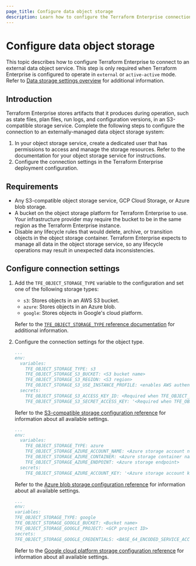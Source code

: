 ```yaml
---
page_title: Configure data object storage
description: Learn how to configure the Terraform Enterprise connection to an S3-compatible data storage service.  
---
```


# Configure data object storage

This topic describes how to configure Terraform Enterprise to connect to an external data object service. This step is only required when Terraform Enterprise is configured to operate in `external` or `active-active` mode. Refer to [Data storage settings overview](/terraform/enterprise/deploy/configuration/storage) for additional information.  

## Introduction

Terraform Enterprise stores artifacts that it produces during operation, such as state files, plan files, run logs, and configuration versions, in an S3-compatible storage service. Complete the following steps to configure the connection to an externally-managed data object storage system:

1. In your object storage service, create a dedicated user that has permissions to access and manage the storage resources. Refer to the documentation for your object storage service for instructions.
1. Configure the connection settings in the Terraform Enterprise deployment configuration.

## Requirements

- Any S3-compatible object storage service, GCP Cloud Storage, or Azure blob storage.
- A bucket on the object storage platform for Terraform Enterprise to use. Your infrastructure provider may require the bucket to be in the same region as the Terraform Enterprise instance.
- Disable any lifecycle rules that would delete, archive, or transition objects in the object storage container. Terraform Enterprise expects to manage all data in the object storage service, so any lifecycle operations may result in unexpected data inconsistencies.

## Configure connection settings

1. Add the `TFE_OBJECT_STORAGE_TYPE` variable to the configuration and set one of the following storage types:

   - `s3`: Stores objects in an AWS S3 bucket. 
   - `azure`: Stores objects in an Azure blob. 
   - `google`: Stores objects in Google's cloud platform.

    Refer to the [`TFE_OBJECT_STORAGE_TYPE` reference documentation](/terraform/enterprise/deploy/reference/configuration#tfe_object_storage_type) for additional information.

1. Configure the connection settings for the object type.

    <Tabs>
   
    <Tab heading="S3" group="s3">
   
    ```yaml
    ...
    env:
      variables:
        TFE_OBJECT_STORAGE_TYPE: s3
        TFE_OBJECT_STORAGE_S3_BUCKET: <S3 bucket name>
        TFE_OBJECT_STORAGE_S3_REGION: <S3 region>
        TFE_OBJECT_STORAGE_S3_USE_INSTANCE_PROFILE: <enables AWS authentication using the pod's credentials>
      secrets:
        TFE_OBJECT_STORAGE_S3_ACCESS_KEY_ID: <Required when TFE_OBJECT_STORAGE_S3_USE_INSTANCE_PROFILE is false>
        TFE_OBJECT_STORAGE_S3_SECRET_ACCESS_KEY: '<Required when TFE_OBJECT_STORAGE_S3_USE_INSTANCE_PROFILE is false>'
    ``` 

    Refer to the [S3-compatible storage configuration reference](/terraform/enterprise/deploy/reference/configuration#s3-compatible-storage) for information about all available settings.

    </Tab>
    <Tab heading="Azure blob" group="azure">
   
    ```yaml
    ...
    env:
      variables:
        TFE_OBJECT_STORAGE_TYPE: azure
        TFE_OBJECT_STORAGE_AZURE_ACCOUNT_NAME: <Azure storage account name>
        TFE_OBJECT_STORAGE_AZURE_CONTAINER: <Azure storage container name>
        TFE_OBJECT_STORAGE_AZURE_ENDPOINT: <Azure storage endpoint>
      secrets:
        TFE_OBJECT_STORAGE_AZURE_ACCOUNT_KEY: '<Azure storage account key>'
    ```
    
    Refer to the [Azure blob storage configuration reference](/terraform/enterprise/deploy/reference/configuration#azure-blob-storage-settings) for information about all available settings.
   
    </Tab>

    <Tab heading="Google" group="google">

    ```yaml
    ...
    env:
    variables:
    TFE_OBJECT_STORAGE_TYPE: google
    TFE_OBJECT_STORAGE_GOOGLE_BUCKET: <Bucket name>
    TFE_OBJECT_STORAGE_GOOGLE_PROJECT: <GCP project ID>
    secrets:
    TFE_OBJECT_STORAGE_GOOGLE_CREDENTIALS: <BASE_64_ENCODED_SERVICE_ACCOUNT_CREDENTIALS>
    ```
    
    Refer to the [Google cloud platform storage configuration reference](/terraform/enterprise/deploy/reference/configuration#google-cloud-platform-storage) for information about all available settings.

    </Tab>

    </Tabs>
   
   
